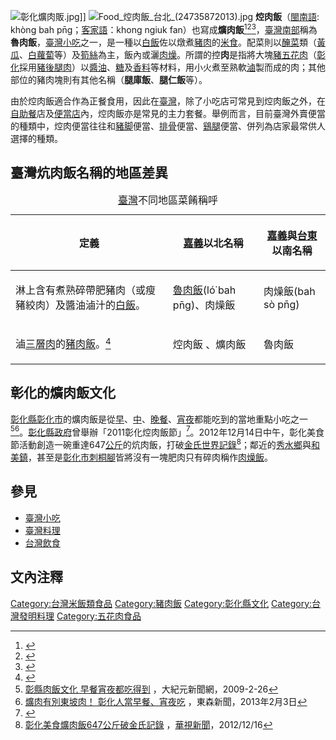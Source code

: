 {{about|用'''整塊豬肉'''搭配米飯的豬肉飯|台灣以'''豬碎肉'''搭配米飯的豬肉飯|滷肉飯}}
{{Taiwanese
 | title     = 焢肉飯
 | image   = [[File:Braised_pork_rice_in_Taichung.jpg|350px]]
 | hanji = 焢肉飯
 | poj  = khòng bah pn̄g 
 }}
[[File:彰化爌肉販.jpg|thumb]]]]
[[File:Food_焢肉飯_台北_(24735872013).jpg|thumb]]
'''焢肉飯'''（[[閩南語|閩南語]]: khòng bah pn̄g；[[客家語|客家語]]：khong ngiuk fan）也寫成'''爌肉飯'''<ref>{{cite web | url=http://twblg.dict.edu.tw/holodict_new/result.jsp?radiobutton=1&limit=20&querytarget=1&sample=%E7%82%95%E8%82%89&submit.x=0&submit.y=0 | title=臺灣閩南語常用詞辭典 | accessdate=2012-05-26 | archive-date=2019-05-03 | archive-url=https://web.archive.org/web/20190503083206/https://twblg.dict.edu.tw/holodict_new/result.jsp?radiobutton=1&limit=20&querytarget=1&sample=%E7%82%95%E8%82%89&submit.x=0&submit.y=0 | dead-url=no }}</ref><ref>{{cite web | url=http://blog.sina.com.tw/sofia/article.php?pbgid=33853&entryid=615329 | title=「扣肉」與「炕肉」-蘇菲亞看台灣 | accessdate=2012-05-26 | archive-date=2019-05-02 | archive-url=https://web.archive.org/web/20190502125805/http://blog.sina.com.tw/sofia/article.php?pbgid=33853&entryid=615329 | dead-url=no }}</ref><ref>{{Cite web |url=http://cloud.hakka.gov.tw/details?p=72895 |title=焢肉－客家雲 Hakka Cloud |access-date=2019-05-25 |archive-date=2019-06-09 |archive-url=https://web.archive.org/web/20190609101057/http://cloud.hakka.gov.tw/details?p=72895 |dead-url=no }}</ref>，[[臺灣南部|臺灣南部]]稱為'''魯肉飯'''，[[臺灣小吃|臺灣小吃]]之一，是一種以[[白飯|白飯]]佐以燉煮[[豬肉|豬肉]]的[[稻#米飯料理|米食]]。配菜則以[[醃菜|醃菜]]類（[[黃瓜|黃瓜]]、[[白蘿蔔|白蘿蔔]]等）及[[筍絲|筍絲]]為主，飯內或灑[[肉燥|肉燥]]。所謂的控'''肉'''是指將大塊[[豬|豬]][[五花肉|五花肉]]（[[彰化市|彰化]]採用[[豬後腿肉|豬後腿肉]]）以[[醬油|醬油]]、[[糖|糖]]及[[香料|香料]]等材料，用小火煮至熟軟[[滷|滷]]製而成的肉；其他部位的豬肉塊則有其他名稱（'''腿庫飯'''、'''腿仁飯'''等）。

由於焢肉飯適合作為正餐食用，因此在[[臺灣|臺灣]]，除了小吃店可常見到焢肉飯之外，在[[自助餐|自助餐]]店及[[便當|便當店]]內，焢肉飯亦是常見的主力套餐。舉例而言，目前臺灣外賣便當的種類中，焢肉便當往往和[[豬脚|豬脚]]便當、[[排骨|排骨]]便當、[[鷄腿|鷄腿]]便當、併列為店家最常供人選擇的種類。

== 臺灣炕肉飯名稱的地區差異 ==

{| class="wikitable"
|+ [[臺灣|臺灣]]不同地區菜餚稱呼
!定義 !![[嘉義|嘉義]]以北名稱 !! [[嘉義|嘉義]]與[[台東縣|台東]]以南名稱 
|-
|淋上含有煮熟碎帶肥豬肉（或瘦豬絞肉）及醬油滷汁的[[白飯|白飯]]。|| [[魯肉飯|魯肉飯]](ló͘ bah pn̄g)、肉燥飯 || 肉燥飯(bah sò pn̄g)
|-
| 滷[[三層肉|三層肉]]的[[豬肉|豬肉]][[飯|飯]]。<ref>{{cite web | url=http://life.chinatimes.com/LifeContent/1401/20130827000404.html | title=滷肉飯郵票掀波 南部郵迷：沒三層肉 是肉燥飯｜今日總覽｜中時樂活｜中時電子報 | accessdate=2013-08-27 | archive-date=2020-03-28 | archive-url=https://web.archive.org/web/20200328213424/https://www.chinatimes.com/realtimenews/260405 | dead-url=yes }}</ref>|| 焢肉飯 、爌肉飯 || 魯肉飯 
|}

==彰化的爌肉飯文化==
[[彰化縣|彰化縣]][[彰化市|彰化市]]的爌肉飯是從[[早餐|早]]、[[午餐|中]]、[[晚餐|晚餐]]、[[宵夜|宵夜]]都能吃到的當地重點小吃之一<ref>[http://www.epochtimes.com/b5/9/2/26/n2443162.htm 彰縣肉飯文化 早餐宵夜都吃得到] {{Wayback|url=http://www.epochtimes.com/b5/9/2/26/n2443162.htm |date=20191008232151 }}，大紀元新聞網，2009-2-26</ref><ref>[http://tw.news.yahoo.com/%E7%88%8C%E8%82%89%E6%9C%89%E5%88%A5%E6%9D%B1%E5%9D%A1%E8%82%89-%E5%BD%B0%E4%BA%BA%E7%95%B6%E6%97%A9%E9%A4%90-%E5%AE%B5%E5%A4%9C%E5%90%83-031003682.html;_ylt=AuFjVb5FMXySPRI5D78ITTDLBdF_;_ylu=X3oDMTRxMm45bWplBG1pdANUb3BTdG9yeSBMb2NhbFNGIE1pZFRhaXdhblNTRiBNRDEEcGtnAzY3YmE2MjFlLWE4NTItMzRhYy1hY2M2LTc5NzM1ZWU3NjczMgRwb3MDMTAEc2VjA01lZGlhQkxpc3RNaXhlZExQQ0FUZW1wBHZlcgM3NjE4ZWM0MC02ZGIxLTExZTItYmZkZi00MjU2MGVkYWIwMGQ-;_ylg=X3oDMTI2cXZzZDJrBGludGwDdHcEbGFuZwN6aC1oYW50LXR3BHBzdGFpZAMEcHN0Y2F0A.WcsOaWuXzkuK3pg6jpm6Lls7YEcHQDc2VjdGlvbnM-;_ylv=3 爌肉有別東坡肉！ 彰化人當早餐、宵夜吃] {{Wayback|url=http://tw.news.yahoo.com/%E7%88%8C%E8%82%89%E6%9C%89%E5%88%A5%E6%9D%B1%E5%9D%A1%E8%82%89-%E5%BD%B0%E4%BA%BA%E7%95%B6%E6%97%A9%E9%A4%90-%E5%AE%B5%E5%A4%9C%E5%90%83-031003682.html;_ylt=AuFjVb5FMXySPRI5D78ITTDLBdF_;_ylu=X3oDMTRxMm45bWplBG1pdANUb3BTdG9yeSBMb2NhbFNGIE1pZFRhaXdhblNTRiBNRDEEcGtnAzY3YmE2MjFlLWE4NTItMzRhYy1hY2M2LTc5NzM1ZWU3NjczMgRwb3MDMTAEc2VjA01lZGlhQkxpc3RNaXhlZExQQ0FUZW1wBHZlcgM3NjE4ZWM0MC02ZGIxLTExZTItYmZkZi00MjU2MGVkYWIwMGQ-;_ylg=X3oDMTI2cXZzZDJrBGludGwDdHcEbGFuZwN6aC1oYW50LXR3BHBzdGFpZAMEcHN0Y2F0A.WcsOaWuXzkuK3pg6jpm6Lls7YEcHQDc2VjdGlvbnM-;_ylv=3 |date=20140503073121 }}，東森新聞，2013年2月3日</ref>。[[彰化縣政府|彰化縣政府]]曾舉辦「2011彰化焢肉飯節」<ref>{{cite web | url=http://www.chcg.gov.tw/ch/03news/01view.asp?bull_id=108826 | title=2011彰化焢肉飯節　邀您嚐美食、當評審、抽大獎 | accessdate=2013-02-02 | archive-date=2019-05-02 | archive-url=https://web.archive.org/web/20190502102535/http://www.chcg.gov.tw/ch/03news/01view.asp?bull_id=108826 | dead-url=no }}</ref>。2012年12月14日中午，彰化美食節活動創造一碗重達647[[公斤|公斤]]的炕肉飯，打破[[金氏世界記錄|金氏世界記錄]]<ref>[http://news.cts.com.tw/nownews/society/201212/201212161163874.html 彰化美食爌肉飯647公斤破金氏記錄] {{webarchive|url=https://web.archive.org/web/20140502201814/http://news.cts.com.tw/nownews/society/201212/201212161163874.html |date=2014-05-02 }}，[[華視新聞|華視新聞]]，2012/12/16</ref>；鄰近的[[秀水鄉_(台灣)|秀水鄉]]與[[和美鎮|和美鎮]]，甚至是[[彰化市|彰化市]][[刺桐腳|刺桐腳]]皆將沒有一塊肥肉只有碎肉稱作[[肉燥飯|肉燥飯]]。

==參見==
* [[臺灣小吃|臺灣小吃]]
* [[臺灣料理|臺灣料理]]
* [[台灣飲食|台灣飲食]]

==文內注釋==
{{reflist}}

[[Category:台灣米飯類食品|Category:台灣米飯類食品]]
[[Category:豬肉飯|Category:豬肉飯]]

[[Category:彰化縣文化|Category:彰化縣文化]]
[[Category:台灣發明料理|Category:台灣發明料理]]
[[Category:五花肉食品|Category:五花肉食品]]